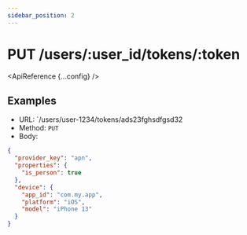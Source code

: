```yaml
---
sidebar_position: 2
---
```



# PUT /users/:user_id/tokens/:token

<ApiReference {...config} />

## Examples

- URL: `/users/user-1234/tokens/ads23fghsdfgsd32
- Method: `PUT`
- Body:

```json
{
  "provider_key": "apn",
  "properties": {
    "is_person": true
  },
  "device": {
    "app_id": "com.my.app",
    "platform": "iOS",
    "model": "iPhone 13"
  }
}
```
